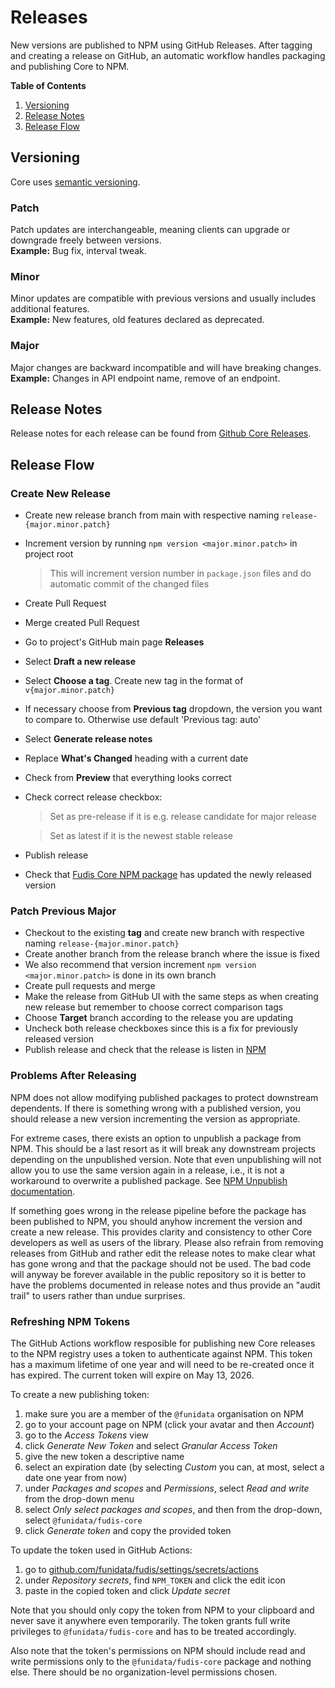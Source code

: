 
<Meta title="Documentation/Development/Tooling/Releases" />

# Releases

New versions are published to NPM using GitHub Releases. After tagging and creating a release on GitHub, an automatic workflow handles packaging and publishing Core to NPM.

**Table of Contents**

1. [Versioning](#versioning)
2. [Release Notes](#release-notes])
3. [Release Flow](#release-flow)

## Versioning

Core uses [semantic versioning](https://semver.org/).

### Patch

Patch updates are interchangeable, meaning clients can upgrade or downgrade freely between versions.\
**Example:** Bug fix, interval tweak.

### Minor

Minor updates are compatible with previous versions and usually includes additional features.\
**Example:** New features, old features declared as deprecated.

### Major

Major changes are backward incompatible and will have breaking changes.\
**Example:** Changes in API endpoint name, remove of an endpoint.

## Release Notes

Release notes for each release can be found from [Github Core Releases](https://github.com/funidata/fudis-core/releases).

## Release Flow

### Create New Release

- Create new release branch from main with respective naming `release-{major.minor.patch}`
- Increment version by running `npm version <major.minor.patch>` in project root
  > This will increment version number in `package.json` files and do automatic commit of the changed files
- Create Pull Request
- Merge created Pull Request
- Go to project's GitHub main page **Releases**
- Select **Draft a new release**
- Select **Choose a tag**. Create new tag in the format of `v{major.minor.patch}`
- If necessary choose from **Previous tag** dropdown, the version you want to compare to. Otherwise use default 'Previous tag: auto'
- Select **Generate release notes**
- Replace **What's Changed** heading with a current date
- Check from **Preview** that everything looks correct
- Check correct release checkbox:

  > Set as pre-release if it is e.g. release candidate for major release

  > Set as latest if it is the newest stable release

- Publish release
- Check that [Fudis Core NPM package](https://www.npmjs.com/package/@funidata/fudis-core) has updated the newly released version

### Patch Previous Major

- Checkout to the existing **tag** and create new branch with respective naming `release-{major.minor.patch}`
- Create another branch from the release branch where the issue is fixed
- We also recommend that version increment `npm version <major.minor.patch>` is done in its own branch
- Create pull requests and merge
- Make the release from GitHub UI with the same steps as when creating new release but remember to choose correct comparison tags
- Choose **Target** branch according to the release you are updating
- Uncheck both release checkboxes since this is a fix for previously released version
- Publish release and check that the release is listen in [NPM](https://www.npmjs.com/package/@funidata/fudis-core)

### Problems After Releasing

NPM does not allow modifying published packages to protect downstream dependents. If there is something wrong with a published version, you should release a new version incrementing the version as appropriate.

For extreme cases, there exists an option to unpublish a package from NPM. This should be a last resort as it will break any downstream projects depending on the unpublished version. Note that even unpublishing will not allow you to use the same version again in a release, i.e., it is not a workaround to overwrite a published package. See [NPM Unpublish documentation](https://docs.npmjs.com/policies/unpublish).

If something goes wrong in the release pipeline before the package has been published to NPM, you should anyhow increment the version and create a new release. This provides clarity and consistency to other Core developers as well as users of the library. Please also refrain from removing releases from GitHub and rather edit the release notes to make clear what has gone wrong and that the package should not be used. The bad code will anyway be forever available in the public repository so it is better to have the problems documented in release notes and thus provide an "audit trail" to users rather than undue surprises.

### Refreshing NPM Tokens

The GitHub Actions workflow resposible for publishing new Core releases to the NPM registry uses a token to authenticate against NPM. This token has a maximum lifetime of one year and will need to be re-created once it has expired. The current token will expire on May 13, 2026.

To create a new publishing token:

1. make sure you are a member of the `@funidata` organisation on NPM
2. go to your account page on NPM (click your avatar and then _Account_)
3. go to the _Access Tokens_ view
4. click _Generate New Token_ and select _Granular Access Token_
5. give the new token a descriptive name
6. select an expiration date (by selecting _Custom_ you can, at most, select a date one year from now)
7. under _Packages and scopes_ and _Permissions_, select _Read and write_ from the drop-down menu
8. select _Only select packages and scopes_, and then from the drop-down, select `@funidata/fudis-core`
9. click _Generate token_ and copy the provided token

To update the token used in GitHub Actions:

1. go to [github.com/funidata/fudis/settings/secrets/actions](https://github.com/funidata/fudis-core/settings/secrets/actions)
2. under _Repository secrets_, find `NPM_TOKEN` and click the edit icon
3. paste in the copied token and click _Update secret_

Note that you should only copy the token from NPM to your clipboard and never save it anywhere even temporarily. The token grants full write privileges to `@funidata/fudis-core` and has to be treated accordingly.

Also note that the token's permissions on NPM should include read and write permissions only to the `@funidata/fudis-core` package and nothing else. There should be no organization-level permissions chosen.
